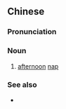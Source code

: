 {{also|晏觉}}
==Chinese==
{{zh-forms|s=晏觉}}

===Pronunciation===
{{zh-pron
|c=aan3 gaau3
|cat=n
}}

===Noun===
{{zh-noun}}

# {{lb|zh|Cantonese}} [[afternoon]] [[nap]]

===See also===
* {{zh-l|午覺}}